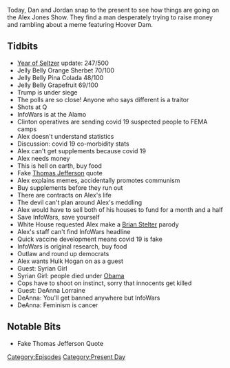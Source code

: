 {{DEFAULTSORT:
    #_EPISODE_0477:September 3, 2020
}}{{Episode
    | title           = September 3, 2020
    | caption         = Listen to this episode on [https://knowledgefight.libsyn.com/477-september-3-2020 Libsyn] [https://open.spotify.com/episode/2fmLhuVf5W8nySi4JMSVoS Spotify], Read the [[Transcript/477: September 3, 2020|Unofficial Transcript]]
    | episodeNumber   = 477
    | length          = 01:09:49
    | airDate         = September 4, 2020
    | coverageDate    = September 3, 2020
    | episodeType     = [[:Category:Present Day|Present Day]]
    | appearance      = [[Brian Stelter]], [[Syrian Girl]], [[DeAnna Lorraine]]
    | beverage        = Jelly Belly Orange Sherbet; Jelly Belly Pina Colada; Jelly Belly Grapefruit
    | oocDrop         = Being a "libertarian", fiscally, economically, was the dumbest thing I ever did
    | previousEpisode = [[476: Moon Colonies Part 2]]
    | nextEpisode     = [[478: September 4, 2020]]
}}

{{Stub}}

Today, Dan and Jordan snap to the present to see how things are going on the Alex Jones Show. They find a man desperately trying to raise money and rambling about a meme featuring Hoover Dam.

==Tidbits==

*[[The Year of the Seltzer|Year of Seltzer]] update: 247/500
*Jelly Belly Orange Sherbet 70/100
*Jelly Belly Pina Colada 48/100
*Jelly Belly Grapefruit 69/100
*Trump is under siege
*The polls are so close! Anyone who says different is a traitor
*Shots at Q
*InfoWars is at the Alamo
*Clinton operatives are sending covid 19 suspected people to FEMA camps
*Alex doesn't understand statistics
*Discussion: covid 19 co-morbidity stats
*Alex can't get supplements because covid 19
*Alex needs money
*This is hell on earth, buy food
*Fake [[Thomas Jefferson]] quote
*Alex explains memes, accidentally promotes communism
*Buy supplements before they run out
*There are contracts on Alex's life
*The devil can't plan around Alex's meddling
*Alex would have to sell both of his houses to fund for a month and a half
*Save InfoWars, save yourself
*White House requested Alex make a [[Brian Stelter]] parody
*Alex's staff can't find InfoWars headline
*Quick vaccine development means covid 19 is fake
*InfoWars is original research, buy food
*Outlaw and round up democrats
*Alex wants Hulk Hogan on as a guest
*Guest: Syrian Girl
*Syrian Girl: people died under [[Barack Obama|Obama]]
*Cops have to shoot on instinct, sorry that innocents get killed
*Guest: DeAnna Lorraine
*DeAnna: You'll get banned anywhere but InfoWars
*DeAnna: Feminism is cancer

==Notable Bits==

*Fake Thomas Jefferson Quote

[[Category:Episodes]]
[[Category:Present Day]]
